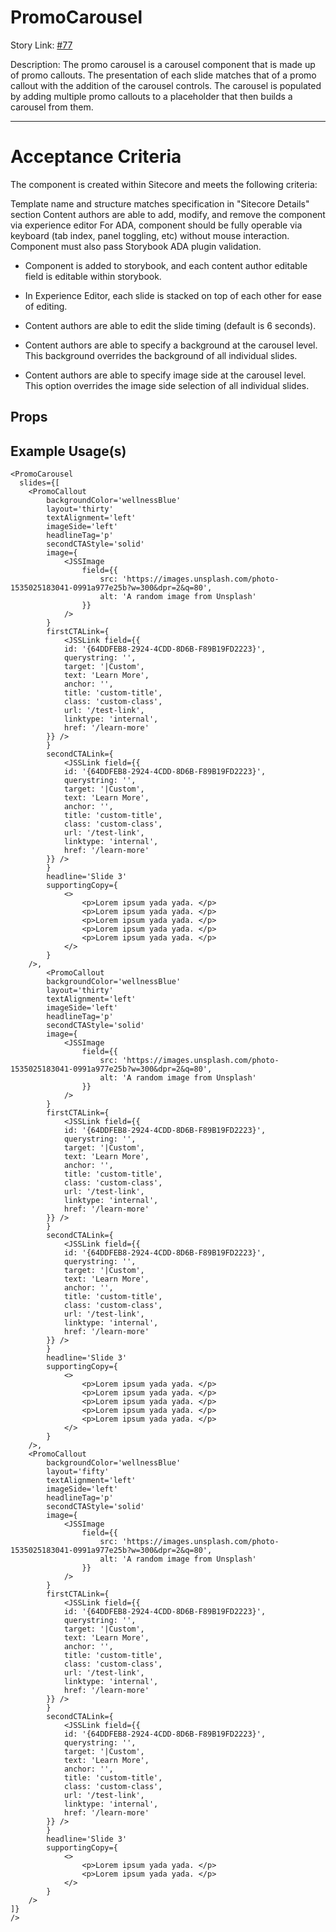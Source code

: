 
<Meta title="Design System/organisms/PromoCarousel/Docs" of={PromoCarouselStories} />

# PromoCarousel

Story Link: [#77]('https://github.com/ahc-digital/migration-planning-tracking/issues/77')

Description: The promo carousel is a carousel component that is made up of promo callouts. The presentation of each slide matches that of a promo callout with the addition of the carousel controls. The carousel is populated by adding multiple promo callouts to a placeholder that then builds a carousel from them.

---
# Acceptance Criteria
The component is created within Sitecore and meets the following criteria:

Template name and structure matches specification in "Sitecore Details" section
Content authors are able to add, modify, and remove the component via experience editor
For ADA, component should be fully operable via keyboard (tab index, panel toggling, etc) without mouse interaction. Component must also pass Storybook ADA plugin validation.

- Component is added to storybook, and each content author editable field is editable within storybook.

- In Experience Editor, each slide is stacked on top of each other for ease of editing.

- Content authors are able to edit the slide timing (default is 6 seconds).

- Content authors are able to specify a background at the carousel level. This background overrides the background of all individual slides.

- Content authors are able to specify image side at the carousel level. This option overrides the image side selection of all individual slides.

<Stories />

## Props
<Controls />


## Example Usage(s)
```tsx
<PromoCarousel
  slides={[
    <PromoCallout
        backgroundColor='wellnessBlue'
        layout='thirty'
        textAlignment='left'
        imageSide='left'
        headlineTag='p'
        secondCTAStyle='solid'
        image={
            <JSSImage
                field={{
                    src: 'https://images.unsplash.com/photo-1535025183041-0991a977e25b?w=300&dpr=2&q=80',
                    alt: 'A random image from Unsplash'
                }}
            />
        }
        firstCTALink={
            <JSSLink field={{
            id: '{64DDFEB8-2924-4CDD-8D6B-F89B19FD2223}',
            querystring: '',
            target: '|Custom',
            text: 'Learn More',
            anchor: '',
            title: 'custom-title',
            class: 'custom-class',
            url: '/test-link',
            linktype: 'internal',
            href: '/learn-more'
        }} />
        }
        secondCTALink={
            <JSSLink field={{
            id: '{64DDFEB8-2924-4CDD-8D6B-F89B19FD2223}',
            querystring: '',
            target: '|Custom',
            text: 'Learn More',
            anchor: '',
            title: 'custom-title',
            class: 'custom-class',
            url: '/test-link',
            linktype: 'internal',
            href: '/learn-more'
        }} />
        }
        headline='Slide 3'
        supportingCopy={
            <>
                <p>Lorem ipsum yada yada. </p>
                <p>Lorem ipsum yada yada. </p>
                <p>Lorem ipsum yada yada. </p>
                <p>Lorem ipsum yada yada. </p>
                <p>Lorem ipsum yada yada. </p>
            </>
        }
    />,
        <PromoCallout
        backgroundColor='wellnessBlue'
        layout='thirty'
        textAlignment='left'
        imageSide='left'
        headlineTag='p'
        secondCTAStyle='solid'
        image={
            <JSSImage
                field={{
                    src: 'https://images.unsplash.com/photo-1535025183041-0991a977e25b?w=300&dpr=2&q=80',
                    alt: 'A random image from Unsplash'
                }}
            />
        }
        firstCTALink={
            <JSSLink field={{
            id: '{64DDFEB8-2924-4CDD-8D6B-F89B19FD2223}',
            querystring: '',
            target: '|Custom',
            text: 'Learn More',
            anchor: '',
            title: 'custom-title',
            class: 'custom-class',
            url: '/test-link',
            linktype: 'internal',
            href: '/learn-more'
        }} />
        }
        secondCTALink={
            <JSSLink field={{
            id: '{64DDFEB8-2924-4CDD-8D6B-F89B19FD2223}',
            querystring: '',
            target: '|Custom',
            text: 'Learn More',
            anchor: '',
            title: 'custom-title',
            class: 'custom-class',
            url: '/test-link',
            linktype: 'internal',
            href: '/learn-more'
        }} />
        }
        headline='Slide 3'
        supportingCopy={
            <>
                <p>Lorem ipsum yada yada. </p>
                <p>Lorem ipsum yada yada. </p>
                <p>Lorem ipsum yada yada. </p>
                <p>Lorem ipsum yada yada. </p>
                <p>Lorem ipsum yada yada. </p>
            </>
        }
    />,
    <PromoCallout
        backgroundColor='wellnessBlue'
        layout='fifty'
        textAlignment='left'
        imageSide='left'
        headlineTag='p'
        secondCTAStyle='solid'
        image={
            <JSSImage
                field={{
                    src: 'https://images.unsplash.com/photo-1535025183041-0991a977e25b?w=300&dpr=2&q=80',
                    alt: 'A random image from Unsplash'
                }}
            />
        }
        firstCTALink={
            <JSSLink field={{
            id: '{64DDFEB8-2924-4CDD-8D6B-F89B19FD2223}',
            querystring: '',
            target: '|Custom',
            text: 'Learn More',
            anchor: '',
            title: 'custom-title',
            class: 'custom-class',
            url: '/test-link',
            linktype: 'internal',
            href: '/learn-more'
        }} />
        }
        secondCTALink={
            <JSSLink field={{
            id: '{64DDFEB8-2924-4CDD-8D6B-F89B19FD2223}',
            querystring: '',
            target: '|Custom',
            text: 'Learn More',
            anchor: '',
            title: 'custom-title',
            class: 'custom-class',
            url: '/test-link',
            linktype: 'internal',
            href: '/learn-more'
        }} />
        }
        headline='Slide 3'
        supportingCopy={
            <>
                <p>Lorem ipsum yada yada. </p>
                <p>Lorem ipsum yada yada. </p>
            </>
        }
    />
]}
/>
```
